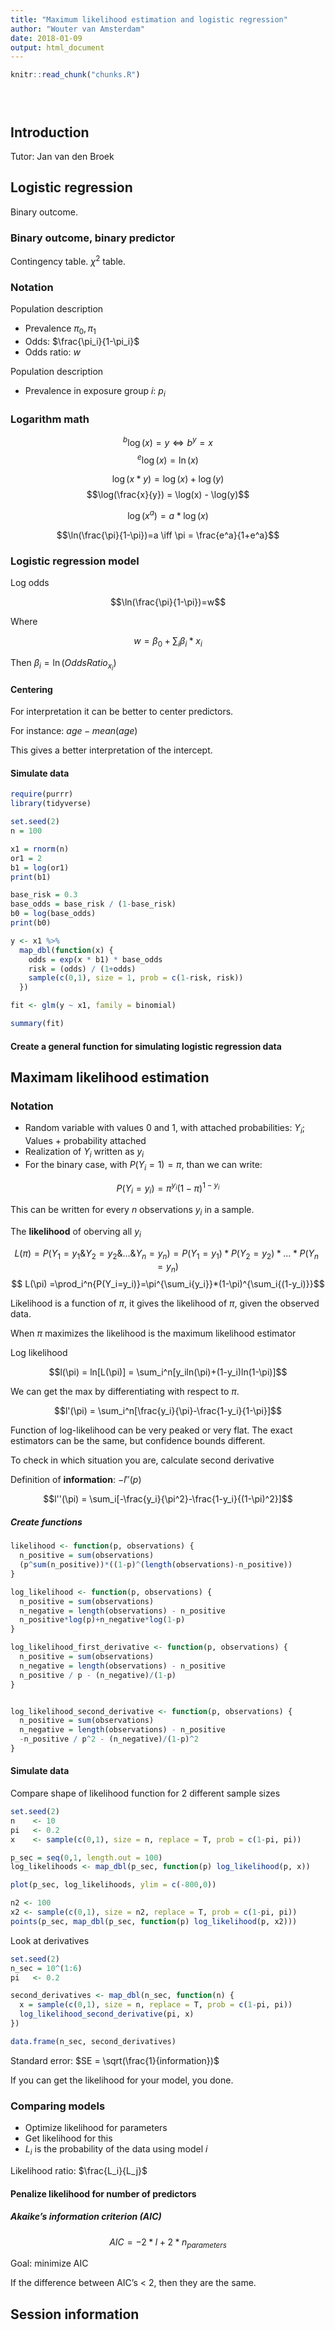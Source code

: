 ```yaml
---
title: "Maximum likelihood estimation and logistic regression"
author: "Wouter van Amsterdam"
date: 2018-01-09
output: html_document
---
```


<!-- The file analysis/chunks.R contains chunks that define default settings
shared across the workflowr files. -->
```r
knitr::read_chunk("chunks.R")
```

<!-- Update knitr chunk options -->
```r
```

<!-- Insert the date the file was last updated -->
```r
```

<!-- Insert the code version (Git commit SHA1) if Git repository exists and R
 package git2r is installed -->
```r
```

<!-- Add your analysis here -->

## Introduction

Tutor: Jan van den Broek

## Logistic regression

Binary outcome.

### Binary outcome, binary predictor

Contingency table. $\chi^2$ table.

### Notation

Population description

* Prevalence $\pi_0, \pi_1$
* Odds: $\frac{\pi_i}{1-\pi_i}$
* Odds ratio: $w$

Population description

* Prevalence in exposure group $i$: $p_i$

### Logarithm math

$$^{b}\log(x) = y\iff b^y = x$$
$$^e\log(x) = \ln(x)$$

$$\log(x*y) = \log(x) + \log(y)$$
$$\log(\frac{x}{y}) = \log(x) - \log(y)$$

$$\log(x^a) = a*\log(x)$$

$$\ln(\frac{\pi}{1-\pi})=a \iff \pi = \frac{e^a}{1+e^a}$$

### Logistic regression model

Log odds

$$\ln(\frac{\pi}{1-\pi})=w$$

Where 

$$w = \beta_0 + \sum_{i}{\beta_i*x_i}$$

Then $\beta_i = \ln(OddsRatio_{x_i})$

#### Centering

For interpretation it can be better to center predictors.

For instance: $age - mean(age)$

This gives a better interpretation of the intercept.

#### Simulate data
```r
require(purrr)
library(tidyverse)

set.seed(2)
n = 100

x1 = rnorm(n)
or1 = 2
b1 = log(or1)
print(b1)

base_risk = 0.3
base_odds = base_risk / (1-base_risk)
b0 = log(base_odds)
print(b0)

y <- x1 %>% 
  map_dbl(function(x) {
    odds = exp(x * b1) * base_odds
    risk = (odds) / (1+odds)
    sample(c(0,1), size = 1, prob = c(1-risk, risk))
  })

fit <- glm(y ~ x1, family = binomial)

summary(fit)
```

#### Create a general function for simulating logistic regression data


## Maximam likelihood estimation

### Notation

* Random variable with values $0$ and $1$, with attached probabilities: $Y_i$; Values + probability attached
* Realization of $Y_i$ written as $y_i$
* For the binary case, with $P(Y_i = 1) = \pi$, than we can write: 

$$P(Y_i = y_i) = \pi^{y_i}(1-\pi)^{1-y_i}$$

This can be written for every $n$ observations $y_i$ in a sample.

The **likelihood** of oberving all $y_i$

$$L(\pi) = P(Y_1 = y_1 \& Y_2 = y_2 \& ... \& Y_n = y_n) = P(Y_1=y_1)*P(Y_2=y_2)*...*P(Y_n = y_n)$$
$$ L(\pi) =\prod_i^n{P(Y_i=y_i)}=\pi^{\sum_i{y_i}}*(1-\pi)^{\sum_i{(1-y_i)}}$$

Likelihood is a function of $\pi$, 
it gives the likelihood of $\pi$, 
given the observed data.

When $\pi$ maximizes the likelihood is the maximum 
likelihood estimator



Log likelihood

$$l(\pi) = ln[L(\pi)] = \sum_i^n[y_iln(\pi)+(1-y_i)ln(1-\pi)]$$

We can get the max by differentiating with respect to $\pi$.

$$l'(\pi) = \sum_i^n[\frac{y_i}{\pi}-\frac{1-y_i}{1-\pi}]$$



Function of log-likelihood can be very peaked or 
very flat. The exact estimators can be the same, 
but confidence bounds different.

To check in which situation you are, calculate second 
derivative

Definition of **information**: $-l''(p)$

$$l''(\pi) = \sum_i[-\frac{y_i}{\pi^2}-\frac{1-y_i}{(1-\pi)^2}]$$

##### Create functions

```r
likelihood <- function(p, observations) {
  n_positive = sum(observations)
  (p^sum(n_positive))*((1-p)^(length(observations)-n_positive))
}

log_likelihood <- function(p, observations) {
  n_positive = sum(observations)
  n_negative = length(observations) - n_positive
  n_positive*log(p)+n_negative*log(1-p)
}

log_likelihood_first_derivative <- function(p, observations) {
  n_positive = sum(observations)
  n_negative = length(observations) - n_positive
  n_positive / p - (n_negative)/(1-p)
}


log_likelihood_second_derivative <- function(p, observations) {
  n_positive = sum(observations)
  n_negative = length(observations) - n_positive
  -n_positive / p^2 - (n_negative)/(1-p)^2
}
```

#### Simulate data

Compare shape of likelihood function for 2 different sample sizes
```r
set.seed(2)
n    <- 10
pi   <- 0.2
x    <- sample(c(0,1), size = n, replace = T, prob = c(1-pi, pi))

p_sec = seq(0,1, length.out = 100)
log_likelihoods <- map_dbl(p_sec, function(p) log_likelihood(p, x))

plot(p_sec, log_likelihoods, ylim = c(-800,0))

n2 <- 100
x2 <- sample(c(0,1), size = n2, replace = T, prob = c(1-pi, pi))
points(p_sec, map_dbl(p_sec, function(p) log_likelihood(p, x2)))
```

Look at derivatives
```r
set.seed(2)
n_sec = 10^(1:6)
pi   <- 0.2

second_derivatives <- map_dbl(n_sec, function(n) {
  x = sample(c(0,1), size = n, replace = T, prob = c(1-pi, pi))
  log_likelihood_second_derivative(pi, x)
})

data.frame(n_sec, second_derivatives)
```


Standard error: $SE = \sqrt(\frac{1}{information})$

If you can get the likelihood for your model, you done.

### Comparing models

* Optimize likelihood for parameters
* Get likelihood for this
* $L_i$ is the probability of the data using model $i$

Likelihood ratio: $\frac{L_i}{L_j}$

#### Penalize likelihood for number of predictors

##### Akaike's information criterion (AIC)

$$AIC = -2*l + 2*n_{parameters}$$

Goal: minimize AIC

If the difference between AIC's < 2, then they are the same.

## Session information

<!-- Insert the session information into the document -->
```r
```
